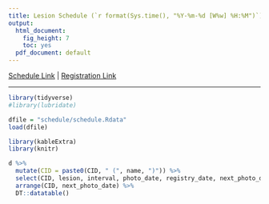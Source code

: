 ```yaml
---
title: Lesion Schedule (`r format(Sys.time(), "%Y-%m-%d [W%w] %H:%M")`)
output:
  html_document:
    fig_height: 7
    toc: yes
  pdf_document: default
---
```


[Schedule Link](https://docs.google.com/spreadsheets/d/18NQX3J2LxYY7K_FJgmk_Sf88G0-a64SxCj_c8OxQgd8) | [Registration Link](https://goo.gl/forms/jltRvjPFhYYvqme82)  

***

```r

library(tidyverse)
#library(lubridate)

dfile = "schedule/schedule.Rdata"
load(dfile)
```
```r

library(kableExtra)
library(knitr)

d %>% 
  mutate(CID = paste0(CID, " (", name, ")")) %>%
  select(CID, lesion, interval, photo_date, registry_date, next_photo_date, next_registry_date) %>%
  arrange(CID, next_photo_date) %>%
  DT::datatable()

```
